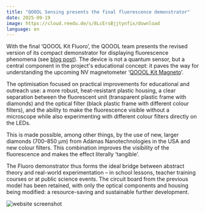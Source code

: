 ```yaml
---
title: "QOOOL Sensing presents the final fluorescence demonstrator"
date: 2025-09-19
image: https://cloud.reedu.de/s/8LcErsBjjtynfix/download
language: en
---
```

 
With the final ‘QOOOL Kit Fluoro’, the QOOOL team presents the revised version of its compact demonstrator for displaying fluorescence phenomena (see [blog post](https://qoool-sensing.org/en/news/10-Fluoro-Kit-en)). The device is not a quantum sensor, but a central component in the project's educational concept: it paves the way for understanding the upcoming NV magnetometer ‘[QOOOL Kit Magneto](https://qoool-sensing.org/en/news/28-Hardwaremeeting-en)’.
 
The optimisation focused on practical improvements for educational and outreach use: a more robust, heat-resistant plastic housing, a clear separation between the fluorescent unit (transparent plastic frame with diamonds) and the optical filter (black plastic frame with different colour filters), and the ability to make the fluorescence visible without a microscope while also experimenting with different colour filters directly on the LEDs.
 
This is made possible, among other things, by the use of new, larger diamonds (700–850 µm) from Adámas Nanotechnologies in the USA and new colour filters. This combination improves the visibility of the fluorescence and makes the effect literally ‘tangible’.
 
The Fluoro demonstrator thus forms the ideal bridge between abstract theory and real-world experimentation – in school lessons, teacher training courses or at public science events. The circuit board from the previous model has been retained, with only the optical components and housing being modified: a resource-saving and sustainable further development.

![website screenshot](https://cloud.reedu.de/s/8LcErsBjjtynfix/download)



